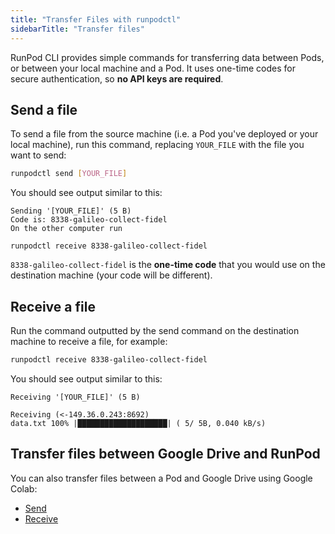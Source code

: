 ```yaml
---
title: "Transfer Files with runpodctl"
sidebarTitle: "Transfer files"
---
```


RunPod CLI provides simple commands for transferring data between Pods, or between your local machine and a Pod. It uses one-time codes for secure authentication, so **no API keys are required**.

## Send a file

To send a file from the source machine (i.e. a Pod you've deployed or your local machine), run this command, replacing `YOUR_FILE` with the file you want to send:

```sh
runpodctl send [YOUR_FILE]
```

You should see output similar to this:

```text
Sending '[YOUR_FILE]' (5 B)
Code is: 8338-galileo-collect-fidel
On the other computer run

runpodctl receive 8338-galileo-collect-fidel
```

`8338-galileo-collect-fidel` is the **one-time code** that you would use on the destination machine (your code will be different).

## Receive a file

Run the command outputted by the send command on the destination machine to receive a file, for example:

```sh
runpodctl receive 8338-galileo-collect-fidel
```

You should see output similar to this:

```text
Receiving '[YOUR_FILE]' (5 B)

Receiving (<-149.36.0.243:8692)
data.txt 100% |████████████████████| ( 5/ 5B, 0.040 kB/s)
```

## Transfer files between Google Drive and RunPod

You can also transfer files between a Pod and Google Drive using Google Colab:

* [Send](https://colab.research.google.com/drive/1UaODD9iGswnKF7SZfsvwHDGWWwLziOsr#scrollTo=2nlcIAY3gGLt)
* [Receive](https://colab.research.google.com/drive/1ot8pODgystx1D6_zvsALDSvjACBF1cj6#scrollTo=RF1bMqhBOpSZ)
